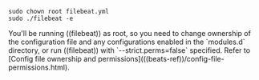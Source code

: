 ```shell
sudo chown root filebeat.yml
sudo ./filebeat -e
```

<DocCallOut title="Note">
You'll be running ((filebeat)) as root, so you need to change ownership of the configuration file and any configurations enabled in the `modules.d` directory, or run ((filebeat)) with `--strict.perms=false` specified. Refer to [Config file ownership and permissions](((beats-ref))/config-file-permissions.html).
</DocCallOut>
